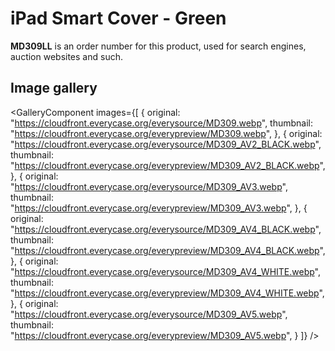 
# iPad Smart Cover - Green

<Callout type='info' emoji='👉🏻'>**MD309LL** is an order number for this product, used for search engines, auction websites and such.</Callout>

## Image gallery

<GalleryComponent
    images={[
      {
        original: "https://cloudfront.everycase.org/everysource/MD309.webp",
        thumbnail: "https://cloudfront.everycase.org/everypreview/MD309.webp",
      },
      {
        original: "https://cloudfront.everycase.org/everysource/MD309_AV2_BLACK.webp",
        thumbnail: "https://cloudfront.everycase.org/everypreview/MD309_AV2_BLACK.webp",
      },
      {
        original: "https://cloudfront.everycase.org/everysource/MD309_AV3.webp",
        thumbnail: "https://cloudfront.everycase.org/everypreview/MD309_AV3.webp",
      },
      {
        original: "https://cloudfront.everycase.org/everysource/MD309_AV4_BLACK.webp",
        thumbnail: "https://cloudfront.everycase.org/everypreview/MD309_AV4_BLACK.webp",
      },
      {
        original: "https://cloudfront.everycase.org/everysource/MD309_AV4_WHITE.webp",
        thumbnail: "https://cloudfront.everycase.org/everypreview/MD309_AV4_WHITE.webp",
      },
      {
        original: "https://cloudfront.everycase.org/everysource/MD309_AV5.webp",
        thumbnail: "https://cloudfront.everycase.org/everypreview/MD309_AV5.webp",
      }
    ]}
  />
